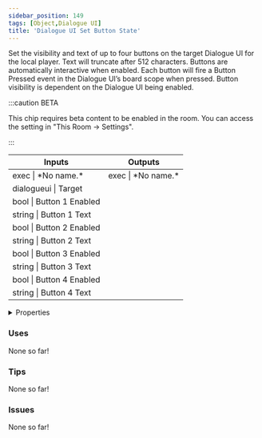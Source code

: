 ```yaml
---
sidebar_position: 149
tags: [Object,Dialogue UI]
title: 'Dialogue UI Set Button State'
---
```


Set the visibility and text of up to four buttons on the target Dialogue UI for the local player. Text will truncate after 512 characters. Buttons are automatically interactive when enabled. Each button will fire a Button Pressed event in the Dialogue UI’s board scope when pressed. Button visibility is dependent on the Dialogue UI being enabled.

:::caution BETA

This chip requires beta content to be enabled in the room. You can access the setting in "This Room -> Settings".

:::

<IChip uuid="f4772dae-d4e3-489c-8943-8fe88160ab5c"/>

<table><thead><tr><th>Inputs</th><th>Outputs</th></tr></thead><tbody><tr><td>exec | *No name.*</td><td>exec | *No name.*</td></tr><tr><td>dialogueui | Target</td><td /></tr><tr><td>bool | Button 1 Enabled</td><td /></tr><tr><td>string | Button 1 Text</td><td /></tr><tr><td>bool | Button 2 Enabled</td><td /></tr><tr><td>string | Button 2 Text</td><td /></tr><tr><td>bool | Button 3 Enabled</td><td /></tr><tr><td>string | Button 3 Text</td><td /></tr><tr><td>bool | Button 4 Enabled</td><td /></tr><tr><td>string | Button 4 Text</td><td /></tr></tbody></table>

<details>
  <summary>Properties</summary>
  <div>
    <div>
    <table>
      <tbody>
        <tr>
          <td>Is beta required?</td>
          <td>Yes</td>
        </tr>
        <tr>
          <td>Is chip a trolling risk?</td>
          <td>No</td>
        </tr>
        <tr>
          <td>Is chip a role assignment risk?</td>
          <td>No</td>
        </tr>
        <tr>
          <td>Chip UUID</td>
          <td>f4772dae-d4e3-489c-8943-8fe88160ab5c</td>
        </tr>
        <tr>
          <td>Room availability</td>
          <td>Available everywhere</td>
        </tr>
      </tbody>
    </table>
    </div>
  </div>
</details>

### Uses

None so far!

### Tips

None so far!

### Issues

None so far!